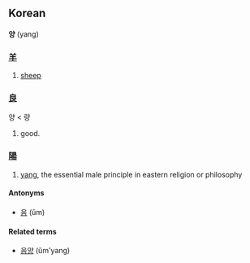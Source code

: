 ==Korean==
'''양''' (yang)
===[[羊]]===
#[[sheep]]
===[[良]]===
양 < 량
#good.
===[[陽]]===
# [[yang]], the essential male principle in eastern religion or philosophy

====Antonyms====
*[[음]] (ŭm)

====Related terms====
*[[음양]] (ŭm'yang)